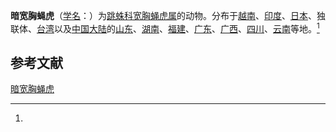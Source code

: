 {{Speciesbox
| name = 暗宽胸蝇虎
| status = 
| status_system = 
| image = Rhene atrata.jpg
| genus = Rhene
| species = atrata
| authority = (Karsch, 1881)<ref name='id14856'>{{cite web| url =http://www.bioinfo.cn/db05/BjdwSpecies.php?action=view&id=14856| title =暗宽胸蝇虎| work =《中国动物物种编目数据库》| publisher =中国科学院微生物研究所| author =中国科学院动物研究所| accessdate =2009-04-28| deadurl =yes| archiveurl =https://web.archive.org/web/20160305030900/http://www.bioinfo.cn/db05/BjdwSpecies.php?action=view&id=14856| archivedate =2016-03-05}}</ref>
}}

'''暗宽胸蝇虎'''（[[学名|学名]]：{{lang|la|''Rhene atrata''}}）为[[跳蛛科|跳蛛科]][[宽胸蝇虎属|宽胸蝇虎属]]的动物。分布于[[越南|越南]]、[[印度|印度]]、[[日本|日本]]、独联体、[[台湾|台湾]]以及[[中国大陆|中国大陆]]的[[山东|山东]]、[[湖南|湖南]]、[[福建|福建]]、[[广东|广东]]、[[广西|广西]]、[[四川|四川]]、[[云南|云南]]等地。<ref name='id14856'/>

== 参考文献 ==
{{reflist}}

{{Wikispecies|Rhene atrata}}
{{Taxonbar|from=Q2571669}}

[[Category:宽胸蝇虎属|暗宽胸蝇虎]]


{{蜘蛛小作品}}